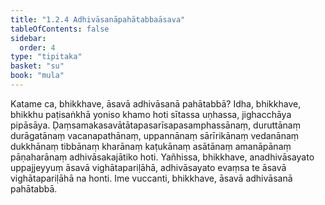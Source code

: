 ```yaml
---
title: "1.2.4 Adhivāsanāpahātabbaāsava"
tableOfContents: false
sidebar:
  order: 4
type: "tipitaka"
basket: "su"
book: "mula"
---
```



<DynamicBreadcrumb />

<Division number="24" book="mula" bookNo="9" page="13">

<Paragraph number="72" book="mula">
Katame ca, bhikkhave, āsavā adhivāsanā pahātabbā? Idha, bhikkhave, bhikkhu paṭisaṅkhā yoniso khamo hoti sītassa uṇhassa, jighacchāya pipāsāya. Ḍaṃsamakasavātātapasarīsapasamphassānaṃ, duruttānaṃ durāgatānaṃ vacanapathānaṃ, uppannānaṃ sārīrikānaṃ vedanānaṃ dukkhānaṃ tibbānaṃ kharānaṃ kaṭukānaṃ asātānaṃ amanāpānaṃ pāṇaharānaṃ adhivāsakajātiko hoti.
</Paragraph>

<Paragraph number="73" book="mula">
Yañhissa, bhikkhave, anadhivāsayato uppajjeyyuṃ āsavā vighātapariḷāhā, adhivāsayato evaṃsa te āsavā vighātapariḷāhā na honti. Ime vuccanti, bhikkhave, āsavā adhivāsanā pahātabbā.
</Paragraph>
</Division>